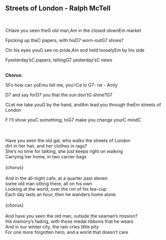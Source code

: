 ## Streets of London - Ralph McTell
\
<p class='song show-chords'><span class='chord'>C</span>Have you seen the<span class='chord'>G</span> old man,<span class='chord'>Am</span> in the closed-down<span class='chord'>Em</span> market</p>
<p class='song show-chords'><span class='chord'>F</span>picking up the<span class='chord'>C</span> papers, with his<span class='chord'>D7</span> worn-out<span class='chord'>G7</span> shoes?</p>
<p class='song show-chords'><span class='chord'>C</span>In his eyes you<span class='chord'>G</span> see no pride,<span class='chord'>Am</span> and held loosely<span class='chord'>Em</span> by his side</p>
<p class='song show-chords'><span class='chord'>F</span>yesterday's<span class='chord'>C</span> papers, telling<span class='chord'>G7</span> yesterday's<span class='chord'>C</span> news</p>
\
**Chorus:**\
<p class='song show-chords'>    S<span class='chord'>F</span>o how can yo<span class='chord'>Em</span>u tell me, you'r<span class='chord'>C</span>e lo <span class='chord'>G7</span>- ne - <span class='chord'>Am</span>ly</p>
<p class='song show-chords'><span class='chord'>D7</span>  and say for<span class='chord'>D7</span> you that the sun don't<span class='chord'>G</span> shine?<span class='chord'>G7</span></p>
<p class='song show-chords'><span class='chord'>C</span>Let me take you<span class='chord'>G</span> by the hand, and<span class='chord'>Am</span> lead you through the<span class='chord'>Em</span> streets of London</p>
<p class='song show-chords'><span class='chord'>F</span>  I'll show you<span class='chord'>C</span> something, to<span class='chord'>G7</span> make you change your<span class='chord'>C</span> mind<span class='chord'>C</span></p>
\
\
Have you seen the old gal, who walks the streets of London\
dirt in her hair, and her clothes in rags?\
She's no time for talking, she just keeps right on walking\
Carrying her home, in two carrier bags\
\
{chorus}\
\
And in the all-night cafe, at a quarter past eleven\
some old man sitting there, all on his own\
Looking at the world, over the rim of his tea-cup\
Each day lasts an hour, then he wanders home alone\
\
{chorus}\
\
And have you seen the old man, outside the seaman's mission?\
His memory's fading, with those medal ribbons that he wears\
And in our winter city, the rain cries little pity\
For one more forgotten hero, and a world that doesn't care\
\
\
